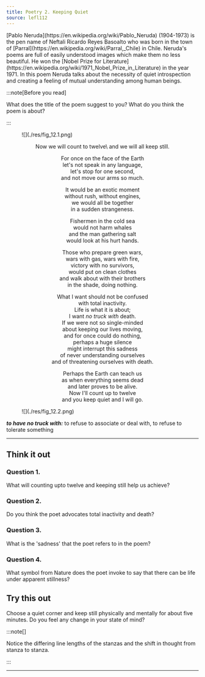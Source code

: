 ```yaml
---
title: Poetry 2. Keeping Quiet
source: lefl112
---
```


<Card id="poet" title="About the poet">
[Pablo Neruda](https://en.wikipedia.org/wiki/Pablo_Neruda) (1904-1973) 
is the pen name of Neftali Ricardo Reyes Basoalto who
was born in the town of [Parral](https://en.wikipedia.org/wiki/Parral,_Chile) 
in Chile. Neruda's poems are full of easily
understood images which make them no less beautiful. He won the 
[Nobel Prize for Literature](https://en.wikipedia.org/wiki/1971_Nobel_Prize_in_Literature) 
in the year 1971. In this poem Neruda talks about the necessity of
quiet introspection and creating a feeling of mutual understanding among human
beings.
</Card>

:::note[Before you read]

What does the title of the poem suggest to you? What do you think the poem is
about?

:::

<Figure halfWidth={true}>
![](./res/fig_12.1.png)
</Figure>

<center>
Now we will count to twelve\
and we will all keep still.

For once on the face of the Earth\
let's not speak in any language,\
let's stop for one second,\
and not move our arms so much.

It would be an exotic moment\
without rush, without engines,\
we would all be together\
in a sudden strangeness.

Fishermen in the cold sea\
would not harm whales\
and the man gathering salt\
would look at his hurt hands.

Those who prepare green wars,\
wars with gas, wars with fire,\
victory with no survivors,\
would put on clean clothes\
and walk about with their brothers\
in the shade, doing nothing.

What I want should not be confused\
with total inactivity.\
Life is what it is about;\
I want _no truck with_ death.\
If we were not so single-minded\
about keeping our lives moving,\
and for once could do nothing,\
perhaps a huge silence\
might interrupt this sadness\
of never understanding ourselves\
and of threatening ourselves with death.

Perhaps the Earth can teach us\
as when everything seems dead\
and later proves to be alive.\
Now I'll count up to twelve\
and you keep quiet and I will go.
</center>

<Figure halfWidth={true}>
![](./res/fig_12.2.png)
</Figure>

_**to have no truck with:**_ to refuse to associate or deal with, to refuse to
tolerate something

---

## Think it out

### Question 1. 

What will counting upto twelve and keeping still help us achieve?

### Question 2. 

Do you think the poet advocates total inactivity and death?

### Question 3. 

What is the 'sadness' that the poet refers to in the poem?

### Question 4. 

What symbol from Nature does the poet invoke to say that there can be life
under apparent stillness?

## Try this out

Choose a quiet corner and keep still physically and mentally for about five
minutes. Do you feel any change in your state of mind?

:::note[]

Notice the differing line lengths of the stanzas and the shift in thought from
stanza to stanza.

:::

---
